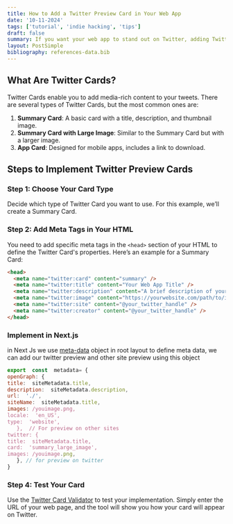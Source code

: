 ```yaml
---
title: How to Add a Twitter Preview Card in Your Web App
date: '10-11-2024'
tags: ['tutorial', 'indie hacking', 'tips']
draft: false
summary: If you want your web app to stand out on Twitter, adding Twitter Cards is essential. Twitter Cards allow you to attach rich media to tweets, enhancing your content's visibility. In this post, we'll explore how to implement Twitter Preview Cards in your web application using Next.js and React.js.
layout: PostSimple
bibliography: references-data.bib
---
```


## What Are Twitter Cards?

Twitter Cards enable you to add media-rich content to your tweets. There are several types of Twitter Cards, but the most common ones are:

1. **Summary Card**: A basic card with a title, description, and thumbnail image.
2. **Summary Card with Large Image**: Similar to the Summary Card but with a larger image.
3. **App Card**: Designed for mobile apps, includes a link to download.

## Steps to Implement Twitter Preview Cards

### Step 1: Choose Your Card Type

Decide which type of Twitter Card you want to use. For this example, we’ll create a Summary Card.

### Step 2: Add Meta Tags in Your HTML

You need to add specific meta tags in the `<head>` section of your HTML to define the Twitter Card's properties. Here’s an example for a Summary Card:

```html
<head>
  <meta name="twitter:card" content="summary" />
  <meta name="twitter:title" content="Your Web App Title" />
  <meta name="twitter:description" content="A brief description of your web app." />
  <meta name="twitter:image" content="https://yourwebsite.com/path/to/image.jpg" />
  <meta name="twitter:site" content="@your_twitter_handle" />
  <meta name="twitter:creator" content="@your_twitter_handle" />
</head>
```

### Implement in Next.js

in Next Js we use [meta-data](https://nextjs.org/docs/app/building-your-application/optimizing/metadata) object in root layout to define meta data, we can add our twitter preview and other site preview using this object

```jsx
export  const  metadata= {
openGraph: {
title:  siteMetadata.title,
description:  siteMetadata.description,
url:  './',
siteName:  siteMetadata.title,
images: /youimage.png,
locale:  'en_US',
type:  'website',
   },  // For preview on other sites
twitter: {
title:  siteMetadata.title,
card:  'summary_large_image',
images: /youimage.png,
   }, // for preview on twitter
}
```

### Step 4: Test Your Card

Use the [Twitter Card Validator](https://cards-dev.twitter.com/validator) to test your implementation. Simply enter the URL of your web page, and the tool will show you how your card will appear on Twitter.
